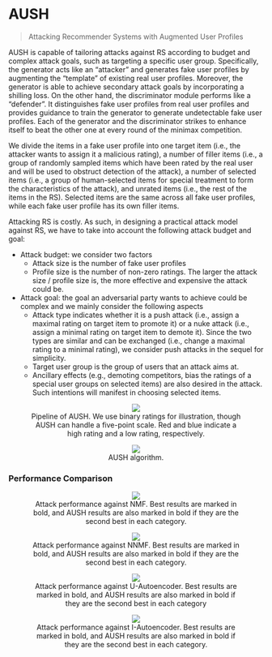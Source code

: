 # AUSH

> Attacking Recommender Systems with Augmented User Profiles

AUSH is capable of tailoring attacks against RS according to budget and complex attack goals, such as targeting a specific user group. Specifically, the generator acts like an “attacker” and generates fake user profiles by augmenting the “template” of existing real user profiles. Moreover, the generator is able to achieve secondary attack goals by incorporating a shilling loss. On the other hand, the discriminator module performs like a “defender”. It distinguishes fake user profiles from real user profiles and provides guidance to train the generator to generate undetectable fake user profiles. Each of the generator and the discriminator strikes to enhance itself to beat the other one at every round of the minimax competition.

We divide the items in a fake user profile into one target item (i.e., the attacker wants to assign it a malicious rating), a number of filler items (i.e., a group of randomly sampled items which have been rated by the real user and will be used to obstruct detection of the attack), a number of selected items (i.e., a group of human-selected items for special treatment to form the characteristics of the attack), and unrated items (i.e., the rest of the items in the RS). Selected items are the same across all fake user profiles, while each fake user profile has its own filler items.

Attacking RS is costly. As such, in designing a practical attack model against RS, we have to take into account the following attack budget and goal:

- Attack budget: we consider two factors
    - Attack size is the number of fake user profiles
    - Profile size is the number of non-zero ratings. The larger the attack size / profile size is, the more effective and expensive the attack could be.
- Attack goal: the goal an adversarial party wants to achieve could be complex and we mainly consider the following aspects
    - Attack type indicates whether it is a push attack (i.e., assign a maximal rating on target item to promote it) or a nuke attack (i.e., assign a minimal rating on target item to demote it). Since the two types are similar and can be exchanged (i.e., change a maximal rating to a minimal rating), we consider push attacks in the sequel for simplicity.
    - Target user group is the group of users that an attack aims at.
    - Ancillary effects (e.g., demoting competitors, bias the ratings of a special user groups on selected items) are also desired in the attack. Such intentions will manifest in choosing selected items.

<p><center><figure><img src='https://github.com/recohut/recsys-attacks/raw/d7472b7296515249c1bd1bbb8ea0afa9b07f6d9d/docs/_images/C900563_1.png'><figcaption>Pipeline of AUSH. We use binary ratings for illustration, though AUSH can handle a five-point scale. Red and blue indicate a high rating and a low rating, respectively.</figcaption></figure></center></p>

<p><center><figure><img src='https://github.com/recohut/recsys-attacks/raw/d7472b7296515249c1bd1bbb8ea0afa9b07f6d9d/docs/_images/C900563_2.png'><figcaption>AUSH algorithm.</figcaption></figure></center></p>

### Performance Comparison

<p><center><figure><img src='https://github.com/recohut/recsys-attacks/raw/d7472b7296515249c1bd1bbb8ea0afa9b07f6d9d/docs/_images/C900563_3.png'><figcaption>Attack performance against NMF. Best results are marked in bold, and AUSH results are also marked in bold if they are the second best in each category.</figcaption></figure></center></p>

<p><center><figure><img src='https://github.com/recohut/recsys-attacks/raw/d7472b7296515249c1bd1bbb8ea0afa9b07f6d9d/docs/_images/C900563_4.png'><figcaption>Attack performance against NNMF. Best results are marked in bold, and AUSH results are also marked in bold if they are the second best in each category.</figcaption></figure></center></p>

<p><center><figure><img src='https://github.com/recohut/recsys-attacks/raw/d7472b7296515249c1bd1bbb8ea0afa9b07f6d9d/docs/_images/C900563_5.png'><figcaption>Attack performance against U-Autoencoder. Best results are marked in bold, and AUSH results are also marked in bold if they are the second best in each category</figcaption></figure></center></p>

<p><center><figure><img src='https://github.com/recohut/recsys-attacks/raw/d7472b7296515249c1bd1bbb8ea0afa9b07f6d9d/docs/_images/C900563_6.png'><figcaption>Attack performance against I-Autoencoder. Best results are marked in bold, and AUSH results are also marked in bold if they are the second best in each category.</figcaption></figure></center></p>